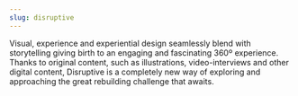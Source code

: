 ```yaml
---
slug: disruptive
---
```


<Description description={props.description}>
    Visual, experience and experiential design seamlessly blend with storytelling giving birth to an engaging and
    fascinating 360º experience. Thanks to original content, such as illustrations, video-interviews and other digital
    content, Disruptive is a completely new way of exploring and approaching the great rebuilding challenge that awaits.
</Description>



